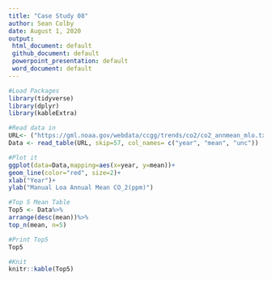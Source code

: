 ```yaml
---
title: "Case Study 08"
author: Sean Colby
date: August 1, 2020
output: 
 html_document: default
 github_document: default
 powerpoint_presentation: default
 word_document: default
---
```

```r
#Load Packages
library(tidyverse)
library(dplyr)
library(kableExtra)
```
```r
#Read data in
URL<- ("https://gml.noaa.gov/webdata/ccgg/trends/co2/co2_annmean_mlo.txt")
Data <- read_table(URL, skip=57, col_names= c("year", "mean", "unc"))
```
```r
#Plot it
ggplot(data=Data,mapping=aes(x=year, y=mean))+
geom_line(color="red", size=2)+
xlab("Year")+
ylab("Manual Loa Annual Mean CO_2(ppm)")
```
```r
#Top 5 Mean Table
Top5 <- Data%>%
arrange(desc(mean))%>%
top_n(mean, n=5)
```
```r
#Print Top5
Top5
```
```r
#Knit
knitr::kable(Top5)
```


